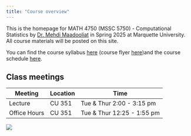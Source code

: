 ---
title: "Course overview"
---

This is the homepage for MATH 4750 (MSSC 5750) - Computational Statistics by [Dr. Mehdi Maadooliat](www.mssc.mu.edu/~mehdi) in Spring 2025 at Marquette University. All course materials will be posted on this site.

You can find the course syllabus [here](/syllabus) (course flyer [here](images/flyer.pdf))and the course schedule [here](/).

## Class meetings

| Meeting      | Location | Time                       |
|--------------|----------|----------------------------|
| Lecture      | CU 351   | Tue & Thur 2:00 - 3:15 pm  |
| Office Hours | CU 351   | Tue & Thur 12:25 - 1:55 pm |

![](images/flyer.png)
